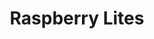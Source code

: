---
title: Raspberry Lites
id: RaspberryLites
desc : Raspberry Lites
github: https://github.com/TAP-GGC/RaspberryLites
students: [
  "jeron clarke",
  "genesis knight",
  "ricardo calderon"
]
instructors: [
  "dr. cindy robertson",
  "dr. cengiz gunay"
] 
awards: [
  "None"
]
techs: [
  "raspberery pi3",
  "raspbian legacy bullseye os",
  "led strip",
  "rpi_ws281x",
  "adafruit-circuitpython-neopixel",
  "thonny ide"
]
videos: [

]
events: [
  "classroom workshop",
  "create",
  "super satur  day series (s3)",
  "tap expo"
]
semester: spring
year: 2025
levels: [] 
difficulty: [
  "beginner"
] 
durationMins: [
  60
]

images: [
    { src: './Posterimagetap1.png', alt: 'Team Photo'},
    { src: './createEvent.png', alt: 'TAP Career and Networking Event'},
    { src: './Workshoppic1.jpg', alt: 'Classroom Workshop1'},
    { src: './Workshoppic2.jpg', alt: 'Classroom Workshop2'},
    { src: './Workshoppic3.jpg', alt: 'Classroom Workshop3'},
    { src: './SuperSaturdayS3.png', alt: 'SuperSaturdaySeries'}
]
publishedDate: 2025-04-24
relatedIds: []
imageLogoLight: "./RasberryLightsLogo.png"
---
